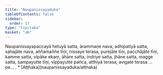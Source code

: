 ```yaml
---
title: "Naupanissayaduka"
tableOfContents: false
sidebar:
  order: 17
type: "tipitaka"
basket: "ab"
---
```



<DynamicBreadcrumb />

<Division number="502">

<Paragraph number="1730">
Naupanissayapaccayā hetuyā satta, ārammaṇe nava, adhipatiyā satta, sahajāte nava, aññamaññe tīṇi, nissaye terasa, purejāte tīṇi, pacchājāte tīṇi, kamme satta, vipāke ekaṃ, āhāre satta, indriye satta, jhāne satta, magge satta, sampayutte tīṇi, vippayutte pañca, atthiyā terasa, avigate terasa …pe… .

</Paragraph>
</Division>

<TableOfContents>
* [Aṭṭhaka](naupanissayaduka/atthaka)
</TableOfContents>